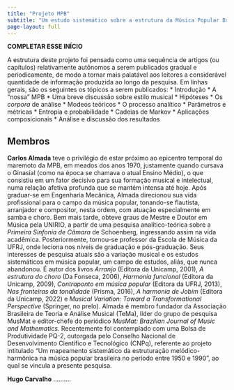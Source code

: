 ```yaml
---
title: "Projeto MPB"
subtitle: "Um estudo sistemático sobre a estrutura da Música Popular Brasileira"
page-layout: full
---
```


**COMPLETAR ESSE INÍCIO**

A estrutura deste projeto foi pensada como uma sequência de artigos (ou capítulos) relativamente autônomos a serem publicados gradual e periodicamente, de modo a tornar mais palatável aos leitores a considerável quantidade de informação produzida ao longo da pesquisa. Em linhas gerais, são os seguintes os tópicos a serem publicados:
* Introdução
* A "nossa" MPB
* Uma breve discussão sobre estilo musical
* Hipóteses
* Os *corpora* de análise
* Modeos teóricos
* O processo analítico
* Parâmetros e métricas
* Entropia e probabilidade
* Cadeias de Markov
* Aplicações composicionais
* Análise e discussão dos resultados

## Membros
**Carlos Almada** teve o privilégio de estar próximo ao epicentro temporal do maremoto da MPB, em meados dos anos 1970, justamente quando cursava o Ginasial (como na época se chamava o atual Ensino Médio), o que consistiu em um fator decisivo para sua formação musical e intelectual, numa relação afetiva profunda que se mantém intensa até hoje. Após graduar-se em Engenharia Mecânica, Almada direcionou sua vida profissional para o campo da música popular, tonando-se flautista, arranjador e compositor, nesta ordem, com atuação especialmente em samba e choro. Bem mais tarde, obteve graus de Mestre e Doutor em Música pela UNIRIO, a partir de uma pesquisa analítico-teórica sobre a *Primeira Sinfonia de Câmara* de Schoenberg, ingressando assim na vida acadêmica. Posteriormente, tornou-se professor da Escola de Música da UFRJ, onde leciona nos níveis de graduação e pós-graduação. Seus interesses de pesquisa atuais são a variação musical e os estudos sistemáticos em música popular, um campo de estudos, aliás, que nunca abandonou. É autor dos livros *Arranjo* (Editora da Unicamp, 2001), *A estrutura do choro* (Da Fonseca, 2006), *Harmonia funcional* (Editora da Unicamp, 2009), *Contraponto em música popular* (Editora da UFRJ, 2013), *Nas fronteiras da tonalidade* (Prisma, 2016), *A harmonia de Jobim* (Editora da Unicamp, 2022) e *Musical Variation: Toward a Transformational Perspective* (Springer, no prelo). Almada é membro fundador da Associação Brasileira de Teoria e Análise Musical (TeMa), líder do grupo de pesquisa MusMat e editor-chefe do periódico *MusMat: Brazilian Journal of Music and Mathematics*. Recentemente foi contemplado com uma Bolsa de Produtividade PQ-2, outorgada pelo Conselho Nacional de Desenvolvimento Científico e Tecnológico (CNPq), referente ao projeto intitulado "Um mapeamento sistemático da estruturação melódico-harmônica na música popular brasileira no período entre 1950 e 1990", ao qual se vincula a presente pesquisa.

**Hugo Carvalho** ..........
